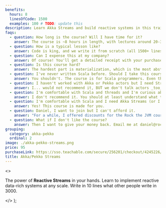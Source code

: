 ```yaml
---
benefits:
  hours: 8
  linesOfCode: 1500
  examples: 100 # TODO: update this
description: Learn Akka Streams and build reactive systems in this training course. Learn to implement data-rich systems at any scale, and write in 10 lines what other people write in 3000.
faqs:
  - question: How long is the course? Will I have time for it?
    answer: The course is ~8 hours in length, with lectures around 20-30 minutes each. I recommend at least 1 hour of focused learning at one time.
  - question: How is a typical lesson like?
    answer: Code is king, and we write it from scratch (all 1500+ lines of it). In a typical lesson I'll explain some concepts, either briefly on a diagram or directly in the code. We then run live examples, and usually I'll finish the lesson with some exercises, which I then solve on camera after you've tried them yourself.
  - question: Can I expense this at my company?
    answer: Of course! You'll get a detailed receipt with your purchase, including VAT (if applicable to you), which you can take to your employer to reimburse. Most (wise) companies will reimburse courses like this.
  - question: Is this course hard?
    answer: The hardest part is materialization, which is the most abstract and the most poorly understood concept in general, but we crack it with live code, exercises and very cute diagrams. Otherwise, I've designed the course to give you a challenge, but not too much that it becomes frustrating. In case you struggle with something, we have a whole group on Slack for discussions, and I'm responsive.
  - question: I've never written Scala before. Should I take this course?
    answer: You shouldn't. The course is for Scala programmers. Even though we do a bit of a recap at the beginning of the course to make sure we're all on the same page, that part is not enough to give you confident skills with Scala if you've never seen it before.
  - question: I haven't worked with Akka or Pekko actors but I need Streams. Can I take this course?
    answer: I... would not recommend it, BUT we don't talk actors _too_ much during the course, because the components hide away much of the (actor-based) implementation.
  - question: I'm comfortable with Scala and threads and I'm curious about this actor model. Should I take this course?
    answer: I don't recommend it. You should at least understand what threads are and how a normal computer can do multiple things at the same time. Otherwise a lot of what we talk about here is going to be overwhelming.
  - question: I'm comfortable with Scala and I need Akka Streams (or I'm really curious about this). Should I take this course?
    answer: Yes! This course is made for you.
  - question: Daniel, I want to join but I can't afford it.
    answer: "For a while, I offered discounts for the Rock the JVM courses to whomever needed them. But then I looked at the stats: almost nobody who took them actually completed any course. The full-price students were 3x as likely to complete the course. So I'm not offering discounts anymore. This course will pay off if you commit. "
  - question: What if I don't like the course?
    answer: Then I want to give your money back. Email me at daniel@rockthejvm.com with your receipt, and I will refund you. Less than 1% of the Rock the JVM students have refunded a course, and the refund took less than 72 hours.
grouping:
  category: akka-pekko
  ordinal: 2
image: ./akka-pekko-streams.png
price: 95
purchaseLink: https://sso.teachable.com/secure/256201/checkout/4245226/akka-streams
title: Akka/Pekko Streams
---
```


  <>
    <p>
      The power of <strong>Reactive Streams</strong> in your hands. Learn to
      implement reactive data-rich systems at any scale. Write in 10 lines what
      other people write in 3000.
    </p>
  </>
);
